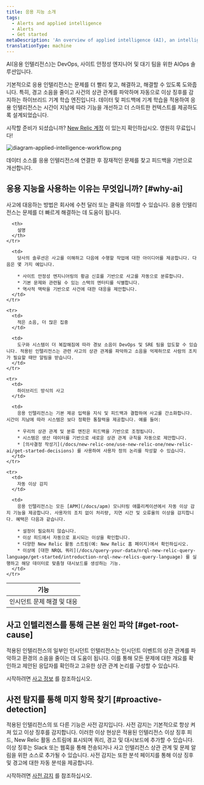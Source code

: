 ```yaml
---
title: 응용 지능 소개
tags:
  - Alerts and applied intelligence
  - Alerts
  - Get started
metaDescription: 'An overview of applied intelligence (AI), an intelligent AIOps solution for your alerting systems in New Relic.'
translationType: machine
---
```



AI(응용 인텔리전스)는 DevOps, 사이트 안정성 엔지니어 및 대기 팀을 위한 AIOps 솔루션입니다.

기본적으로 응용 인텔리전스는 문제를 더 빨리 찾고, 해결하고, 해결할 수 있도록 도와줍니다. 특히, 경고 소음을 줄이고 사건의 상관 관계를 파악하며 자동으로 이상 징후를 감지하는 하이브리드 기계 학습 엔진입니다. 데이터 및 피드백에 기계 학습을 적용하여 응용 인텔리전스는 시간이 지남에 따라 기능을 개선하고 더 스마트한 컨텍스트를 제공하도록 설계되었습니다.

시작할 준비가 되셨습니까? [New Relic 계정](https://newrelic.com/signup) 이 있는지 확인하십시오. 영원히 무료입니다!

<img
  title="diagram-applied-intelligence-workflow.png"
  alt="diagram-applied-intelligence-workflow.png"
  src={diagramAppliedIntelligenceWorkflow}
/>

<figcaption>
  데이터 소스를 응용 인텔리전스에 연결한 후 잠재적인 문제를 찾고 피드백을 기반으로 개선합니다.
</figcaption>

## 응용 지능을 사용하는 이유는 무엇입니까? [#why-ai]

사고에 대응하는 방법은 회사에 수천 달러 또는 클릭을 의미할 수 있습니다. 응용 인텔리전스는 문제를 더 빠르게 해결하는 데 도움이 됩니다.

<table>
  <thead>
    <tr>
      <th style={{ width: "150px" }}>
        기능
      </th>

      <th>
        설명
      </th>
    </tr>
  </thead>

  <tbody>
    <tr>
      <td>
        인시던트 문제 해결 및 대응
      </td>

      <td>
        당사의 솔루션은 사고를 이해하고 다음에 수행할 작업에 대한 아이디어를 제공합니다. 다음은 몇 가지 예입니다.

        * 사이트 안정성 엔지니어링의 황금 신호를 기반으로 사고를 자동으로 분류합니다.
        * 기본 문제와 관련될 수 있는 스택의 엔터티를 식별합니다.
        * 역사적 맥락을 기반으로 사건에 대한 대응을 제안합니다.
      </td>
    </tr>

    <tr>
      <td>
        적은 소음, 더 많은 집중
      </td>

      <td>
        도구와 시스템이 더 복잡해짐에 따라 경보 소음이 DevOps 및 SRE 팀을 압도할 수 있습니다. 적용된 인텔리전스는 관련 사고의 상관 관계를 파악하고 소음을 억제하므로 사람의 조치가 필요할 때만 알림을 받습니다.
      </td>
    </tr>

    <tr>
      <td>
        하이브리드 방식의 사고
      </td>

      <td>
        응용 인텔리전스는 기본 제공 입력을 지식 및 피드백과 결합하여 사고를 간소화합니다. 시간이 지남에 따라 시스템은 보다 정확한 통찰력을 제공합니다. 예를 들어:

        * 우리의 상관 관계 및 분류 엔진은 피드백을 기반으로 조정됩니다.
        * 시스템은 생산 데이터를 기반으로 새로운 상관 관계 규칙을 자동으로 제안합니다.
        * [의사결정 작성기](/docs/new-relic-one/use-new-relic-one/new-relic-ai/get-started-decisions) 를 사용하여 사용자 정의 논리를 작성할 수 있습니다.
      </td>
    </tr>

    <tr>
      <td>
        자동 이상 감지
      </td>

      <td>
        응용 인텔리전스는 모든 [APM](/docs/apm) 모니터링 애플리케이션에서 자동 이상 감지 기능을 제공합니다. 사용자의 조치 없이 처리량, 지연 시간 및 오류율의 이상을 감지합니다. 혜택은 다음과 같습니다.

        * 설정이 필요하지 않습니다.
        * 이상 피드에서 자동으로 표시되는 이상을 확인합니다.
        * 다양한 New Relic 활동 스트림(예: New Relic 홈 페이지)에서 확인하십시오.
        * 이상에 [대한 NRQL 쿼리](/docs/query-your-data/nrql-new-relic-query-language/get-started/introduction-nrql-new-relics-query-language) 를 실행하고 해당 데이터로 맞춤형 대시보드를 생성하는 기능.
      </td>
    </tr>
  </tbody>
</table>

## 사고 인텔리전스를 통해 근본 원인 파악 [#get-root-cause]

적용된 인텔리전스의 일부인 인시던트 인텔리전스는 인시던트 이벤트의 상관 관계를 파악하고 환경의 소음을 줄이는 데 도움이 됩니다. 이를 통해 모든 문제에 대한 개요를 확인하고 제안된 응답자를 확인하고 고유한 상관 관계 논리를 구성할 수 있습니다.

시작하려면 [사고 정보](/docs/enable-new-relic-ai) 를 참조하십시오.

## 사전 탐지를 통해 미지 항목 찾기 [#proactive-detection]

적용된 인텔리전스의 또 다른 기능은 사전 감지입니다. 사전 감지는 기본적으로 항상 켜져 있고 이상 징후를 감지합니다. 이러한 이상 현상은 적용된 인텔리전스 이상 징후 피드, New Relic 활동 스트림에 표시되며 쿼리, 경고 및 대시보드에 추가할 수 있습니다. 이상 징후는 Slack 또는 웹훅을 통해 전송되거나 사고 인텔리전스 상관 관계 및 문제 알림을 위한 소스로 추가될 수 있습니다. 사전 감지는 또한 분석 페이지를 통해 이상 징후 및 경고에 대한 자동 분석을 제공합니다.

시작하려면 [사전 감지](/docs/proactive-detection-new-relic-ai) 를 참조하십시오.